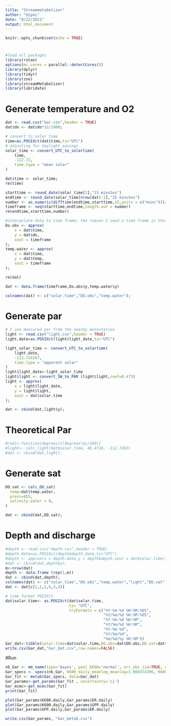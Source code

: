 ```yaml
---
title: "Streammetabolizer"
author: "Qipei"
date: "8/22/2021"
output: html_document
---
```


```r
knitr::opts_chunk$set(echo = TRUE)
```
#
```r
#load all packages
library(rstan)
options(mc.cores = parallel::detectCores())
library(dplyr)
library(tidyr)
library(zoo)
library(streamMetabolizer)
library(lubridate)
```

# Generate temperature and O2
```r
dat <- read.csv("Gar.csv",header = TRUE)
dat$do <- dat$do*32/1000;

# convert to solar time
time=as.POSIXct(dat$time,tz="UTC")
# adjusting for daylight savings
solar_time <- convert_UTC_to_solartime(
    time,
    -112.72,
    time.type = "mean solar"
)

dat$time <- solar_time;
rm(time)

starttime <- round_date(solar_time[2],"15 minutes")
endtime <- round_date(solar_time[nrow(dat)-1],"15 minutes")
number <- as.numeric(difftime(endtime,starttime,15,units = c("mins")))/15+1
timeframe <- seq(starttime,endtime,length.out = number)
rm(endtime,starttime,number)

#interpolate data to time frame; the reason I need a time frame is that I can match measured PAR below.
Do.obs <- approx(
    x = dat$time,
    y = dat$do,
    xout = timeframe
);
temp.water <- approx(
    x = dat$time,
    y = dat$temp,
    xout = timeframe
);

rm(dat)

dat <- data.frame(timeframe,Do.obs$y,temp.water$y)

colnames(dat) <- c("solar.time","DO.obs","temp.water");
```
# Generate par
```r
# I use measured par from the nearby mesostation
light <- read.csv("light.csv",header = TRUE)
light.date=as.POSIXct(light$light_date,tz="UTC")

light_solar_time <- convert_UTC_to_solartime(
    light.date,
    -112.724167,
    time.type = "apparent solar"
)
light$light_date<-light_solar_time
light$light <- convert_SW_to_PAR (light$light,coef=0.473)
light <- approx(
    x = light$light_date,
    y = light$light,
    xout = dat$solar.time
);

dat <- cbind(dat,light$y);
```

# Theoretical Par
```r
#radi<-function(degrees){(degrees*pi/180)}
#light<- calc_light(dat$solar.time, 46.4728, -112.7283)
#dat <- cbind(dat,light);
```

# Generate sat
```r
DO.sat <- calc_DO_sat(
  temp=dat$temp.water,
  press=855,
  salinity.water = 0,
)

dat <- cbind(dat,DO.sat);
```

# Depth and discharge
```r
#depth <- read.csv("depth.csv",header = TRUE)
#depth.date=as.POSIXct(depth$depth_date,tz="UTC")
#depth <- approx(x = depth.date,y = depth$depth,xout = dat$solar.time);
#dat <- cbind(dat,depth$y);
m<-nrow(dat)
depth <- data.frame (rep(1,m))
dat <- cbind(dat,depth);
colnames(dat) <- c("solar.time","DO.obs","temp.water","light","DO.sat","depth");
dat <- dat[c(1,2,5,6,3,4)]
```


```r
# time format POSIXct
dat$solar.time<- as.POSIXct(dat$solar.time, 
                            tz= "UTC", 
                            tryFormats = c("%Y-%m-%d %H:%M:%OS",
                                           "%Y/%m/%d %H:%M:%OS",
                                           "%Y-%m-%d %H:%M",
                                           "%Y/%m/%d %H:%M",
                                           "%Y-%m-%d",
                                           "%Y/%m/%d",
                                           "%m/%d/%y %H:%M"))
Gar_dat<-tibble(solar.time=dat$solar.time,DO.obs=dat$DO.obs,DO.sat=dat$DO.sat,depth=dat$depth,temp.water=dat$temp.water,light=dat$light)
write.csv(Gar_dat,"Gar_dat.csv",row.names=FALSE)
```

#Run
```r
nb_Gar <- mm_name(type='bayes', pool_K600='normal', err_obs_iid=TRUE, err_proc_iid=TRUE)
Gar_specs <- specs(nb_Gar, K600_daily_meanlog_meanlog=1.986474396, K600_daily_meanlog_sdlog=0.75, K600_daily_sdlog_sigma=0.1, burnin_steps=500, saved_steps=500,verbose=T)
Gar_fit <- metab(Gar_specs, data=Gar_dat)
Gar_params<-get_params(Gar_fit , uncertainty='ci')
Gar_mcmc<-get_mcmc(Gar_fit)
print(Gar_fit)

plot(Gar_params$K600.daily,Gar_params$ER.daily)
plot(Gar_params$K600.daily,Gar_params$GPP.daily)
plot(Gar_params$GPP.daily,Gar_params$ER.daily)

write.csv(Gar_params, "Gar_metab.csv")
```


